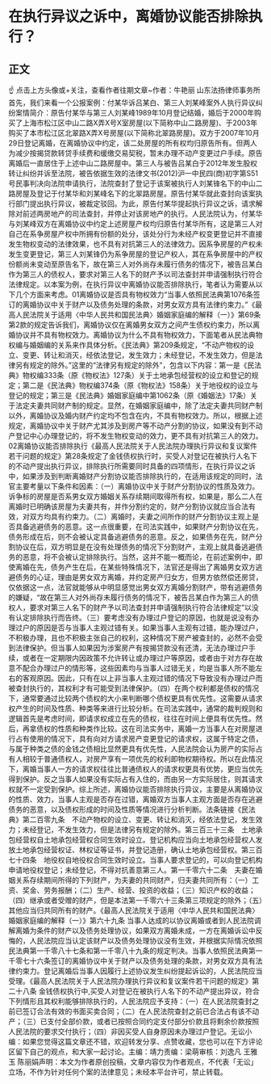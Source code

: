 # 在执行异议之诉中，离婚协议能否排除执行？
## 正文
☝ 点击上方头像或+关注，查看作者往期文章~作者：牛艳丽 山东法扬律师事务所首先，我们来看一个公报案例：付某华诉吕某白、第三人刘某峰案外人执行异议纠纷案情简介：原告付某华与第三人刘某峰1989年10月登记结婚，婚后于2000年购买了上海市松江区中山二路X弄X号X室房屋(以下简称中山二路房屋)、于2003年购买了本市松江区北翠路X弄X号房屋(以下简称北翠路房屋)。双方于2007年10月29日登记离婚，在离婚协议中约定，该二处房屋的所有权均归原告所有。但两人为减少按揭贷款转贷手续费和缓缴交易契税，暂未办理不动产变更过户手续。原告离婚后一直居住于上述中山二路房屋中。第三人与被告吕某白于2012年发生股权转让纠纷并诉至法院，被告依据生效的法律文书(2012)沪一中民四(商)初字第S51号民事判决向法院申请执行，法院查封了登记于该案被执行人刘某锋名下的中山二路房屋及登记于付某华和刘某峰名下的北翠路房屋。原告付某华就此查封向该案执行部门提出执行异议，被裁定驳回。为此，原告付某华提起执行异议之诉，请求解除对前述两房地产的司法查封，并停止对该房地产的执行。人民法院认为，付某华与刘某峰双方在离婚协议中约定上述房屋产权均归原告付某华所有，这是第三人对自己在系争房屋产权中所拥有份额的处分，该处分行为未经产权变更登记并不直接发生物权变动的法律效果，也不具有对抗第三人的法律效力。因系争房屋的产权未发生变更登记，第三人刘某锋仍为系争房屋的登记产权人，其在系争房屋中的产权份额尚未变动至原告名下，故在第三人对外尚存未履行债务的情况下，被告吕某白作为第三人的债权人，要求对第三人名下的财产予以司法查封并申请强制执行符合法律规定。以本案为例，在执行异议中离婚协议能否排除执行，笔者认为需要从以下几个方面来考虑。01离婚协议是否具有物权效力“当事人依照民法典第1076条签订的离婚协议中关于财产以及债务处理的条款，对男女双方具有法律约束力。”《最高人民法院关于适用〈中华人民共和国民法典〉婚姻家庭编的解释（一）》第69条第2款的规定告诉我们，离婚协议仅在离婚男女双方之间产生债权约束力，所以离婚协议并不具有物权效力。离婚协议为什么不具有物权效力，下面笔者从民法典物权编与婚姻编的关系来作具体分析。《民法典》第209条规定，“不动产物权的设立、变更、转让和消灭，经依法登记，发生效力；未经登记，不发生效力，但是法律另有规定的除外。”这里的“法律另有规定的除外”，包含以下内容：第一是《民法典》物权编333条（原《物权法》127条）关于土地承包经营权的设立和登记的规定；第二是《民法典》物权编374条（原《物权法》158条）关于地役权的设立与登记的规定；第三是《民法典》婚姻家庭编中第1062条（原《婚姻法》17条）关于法定夫妻共同财产制的规定。显然，在婚姻家庭编中，除了法定夫妻共同财产制以外，离婚协议及婚内财产约定均不包含在内，不具有物权效力。所以，根据上述规定，离婚协议中关于财产尤其涉及到房产等不动产分割的协议，如果没有到不动产登记中心办理登记的，将不发生物权变动的效力，更不具有对抗第三人的效力。02离婚协议能否排除执行《最高人民法院关于人民法院办理执行异议和复议案件若干问题的规定》第28条规定了金钱债权执行时，买受人对登记在被执行人名下的不动产提出执行异议，排除执行所需要同时具备的四项情形，在执行异议之诉中，如果涉及到判断离婚财产分割协议能否排除执行的，在适用该规定的同时，法官主要考量以下条件和因素：（一）离婚协议中关于财产分割协议的性质及效力。诉争标的房屋是否系男女双方婚姻关系存续期间取得所有权，如果是，那么二人在离婚时已明确该房屋为夫妻共有，并作分割约定的，财产分割协议就应当合法有效，对双方均具有约束力。（二）离婚时，夫妻之间所作的财产分割协议主观上是否具备逃避债务的恶意。这一点很重要，在司法实践中，如果财产分割协议在先，债务形成在后，则不会被认定具备逃避债务的恶意。反之，如果债务在先，财产分割协议在后，双方明显是在没有处理债务的情况下分割财产，主观上就具备逃避债务的恶意，将不会被认定排除执行。当然，这并不能一概而论，在前述案例中，即使离婚在先，债务产生在后，在某些特殊情况下，法官还是得出了离婚男女双方逃避债务的心证，理由是男女双方离婚，并约定房产归女方，但男方依然偿还房贷，仅依据这一点，法官就能够从中明显感觉出男女双方离婚分割财产，带有逃避债务的嫌疑，“故在第三人对外尚存未履行债务的情况下，被告吕某白作为第三人的债权人，要求对第三人名下的财产予以司法查封并申请强制执行符合法律规定”以没有认定排除执行而告终。（三）要考虑没有办理过户登记的原因，也就是说没有办理过户的原因是否与当事人主观过错有关。如果当事人主观有过错，能办理过户，不积极办理，且也不积极主张自己的权利，这种情况下房产被查封的，必然不会受到法律保护。但当事人如果因为涉案房产有按揭贷款没有还清，无法办理过户手续，或者在一定期限内因政策不允许转让或办理过户等原因，或者由于对方存在故意不配合办理过户的情形等，这些因素均与当事人过错无关，均是当事人所不能左右的客观原因。因此，只有在以上非当事人主观过错的情况下导致没有办理过户而被查封执行的，其权利才有可能受到法律保护。（四）在两个权利都是债权的情况下，通常要通过比较两个债权的大小来判断哪个债权更具有优先性。这需要从请求权产生的时间及性质、种类等来进行比较分析。在司法实践中，通常的裁判规则和逻辑首先是考虑时间，即请求权成立在先的债权，往往在时间上便具有优先性。然后，再拿债权的性质和种类作比较。这在司法实务中，离婚一方当事人在对房屋进行占有使用的情况下，具有向对方请求房产变更登记的请求权，这属于特定之债，与属于种类之债的金钱之债相比显然更具有优先性，人民法院会认为房产的实际占有人相较于普通债权人，对房产享有一项优先的权利即物权期待权。所以在此情况下，离婚当事人一方的请求权往往比普通债权人的请求权更具有优势，更应当优先得到保护。反之当事人如果没有实际占有入住的，而由另一方实际居住，则其请求权就不一定受到保护。综上所述，离婚协议能否排除执行异议，主要是从离婚协议的性质、效力，当事人主观是否存在过错，离婚双方当事人主观方面是否存在逃避债务的恶意，以及债权形成的时间及性质等情况进行分析判断。法条链接《民法典》第二百零九条　不动产物权的设立、变更、转让和消灭，经依法登记，发生效力；未经登记，不发生效力，但是法律另有规定的除外。第三百三十三条　土地承包经营权自土地承包经营权合同生效时设立。登记机构应当向土地承包经营权人发放土地承包经营权证、林权证等证书，并登记造册，确认土地承包经营权。第三百七十四条　地役权自地役权合同生效时设立。当事人要求登记的，可以向登记机构申请地役权登记；未经登记，不得对抗善意第三人。第一千零六十二条　夫妻在婚姻关系存续期间所得的下列财产，为夫妻的共同财产，归夫妻共同所有：（一）工资、奖金、劳务报酬；（二）生产、经营、投资的收益；（三）知识产权的收益；（四）继承或者受赠的财产，但是本法第一千零六十三条第三项规定的除外；（五）其他应当归共同所有的财产。《最高人民法院关于适用〈中华人民共和国民法典〉婚姻家庭编的解释（一）》第六十九条 当事人达成的以协议离婚或者到人民法院调解离婚为条件的财产以及债务处理协议，如果双方离婚未成，一方在离婚诉讼中反悔的，人民法院应当认定该财产以及债务处理协议没有生效，并根据实际情况依照民法典第一千零八十七条和第一千零八十九条的规定判决。当事人依照民法典第一千零七十六条签订的离婚协议中关于财产以及债务处理的条款，对男女双方具有法律约束力。登记离婚后当事人因履行上述协议发生纠纷提起诉讼的，人民法院应当受理。《最高人民法院关于人民法院办理执行异议和复议案件若干问题的规定》第二十八条 金钱债权执行中,买受人对登记在被执行人名下的不动产提出异议，符合下列情形且其权利能够排除执行的，人民法院应予支持：（一）在人民法院查封之前已签订合法有效的书面买卖合同；（二）在人民法院查封之前已合法占有该不动产；（三）已支付全部价款，或者已按照合同约定支付部分价款且将剩余价款按照人民法院的要求交付执行；（四）非因买受人自身原因未办理过户登记。无讼小编：如果您觉得这篇文章还不错，欢迎转发分享、点赞收藏，您也可以在下方评论区留下自己的观点，和大家一起讨论。主编：靖力责编：梁萌审核：刘逸凡 王雅玉 陈丽娟声明：本文为作者原创投稿，文章内容仅为作者观点，不代表「无讼」立场，不作为针对任何个案的法律意见；未经本平台许可，禁止转载。
